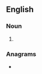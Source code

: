 ==English==

===Noun===
{{head|en|noun plural form}}

# {{plural of|detent|lang=en}}

===Anagrams===
* {{anagrams|en|a=deenstt|snetted|stented|tendest}}